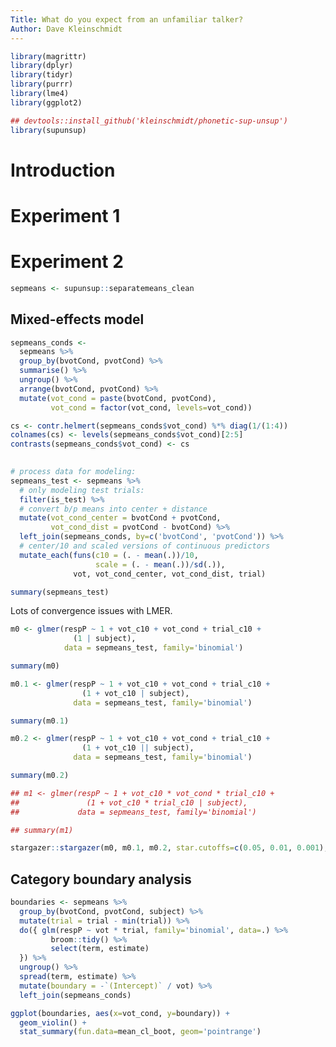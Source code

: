 ```yaml
---
Title: What do you expect from an unfamiliar talker?
Author: Dave Kleinschmidt
---
```


```r

library(magrittr)
library(dplyr)
library(tidyr)
library(purrr)
library(lme4)
library(ggplot2)

## devtools::install_github('kleinschmidt/phonetic-sup-unsup')
library(supunsup)

```

# Introduction

# Experiment 1

# Experiment 2

```r

sepmeans <- supunsup::separatemeans_clean

```

## Mixed-effects model

```r

sepmeans_conds <-
  sepmeans %>%
  group_by(bvotCond, pvotCond) %>%
  summarise() %>%
  ungroup() %>%
  arrange(bvotCond, pvotCond) %>%
  mutate(vot_cond = paste(bvotCond, pvotCond),
         vot_cond = factor(vot_cond, levels=vot_cond))

cs <- contr.helmert(sepmeans_conds$vot_cond) %*% diag(1/(1:4))
colnames(cs) <- levels(sepmeans_conds$vot_cond)[2:5]
contrasts(sepmeans_conds$vot_cond) <- cs
  

# process data for modeling:
sepmeans_test <- sepmeans %>%
  # only modeling test trials:
  filter(is_test) %>%
  # convert b/p means into center + distance
  mutate(vot_cond_center = bvotCond + pvotCond,
         vot_cond_dist = pvotCond - bvotCond) %>%
  left_join(sepmeans_conds, by=c('bvotCond', 'pvotCond')) %>%
  # center/10 and scaled versions of continuous predictors
  mutate_each(funs(c10 = (. - mean(.))/10,
                   scale = (. - mean(.))/sd(.)),
              vot, vot_cond_center, vot_cond_dist, trial)

summary(sepmeans_test)

```

Lots of convergence issues with LMER.

```r



m0 <- glmer(respP ~ 1 + vot_c10 + vot_cond + trial_c10 +
              (1 | subject),
            data = sepmeans_test, family='binomial')

summary(m0)

m0.1 <- glmer(respP ~ 1 + vot_c10 + vot_cond + trial_c10 +
                (1 + vot_c10 | subject),
              data = sepmeans_test, family='binomial')

summary(m0.1)

m0.2 <- glmer(respP ~ 1 + vot_c10 + vot_cond + trial_c10 +
                (1 + vot_c10 || subject),
              data = sepmeans_test, family='binomial')

summary(m0.2)

## m1 <- glmer(respP ~ 1 + vot_c10 * vot_cond * trial_c10 +
##               (1 + vot_c10 * trial_c10 | subject),
##             data = sepmeans_test, family='binomial')

## summary(m1)

```

```r
stargazer::stargazer(m0, m0.1, m0.2, star.cutoffs=c(0.05, 0.01, 0.001), type='html')
```

## Category boundary analysis

```r

boundaries <- sepmeans %>%
  group_by(bvotCond, pvotCond, subject) %>%
  mutate(trial = trial - min(trial)) %>%
  do({ glm(respP ~ vot * trial, family='binomial', data=.) %>%
         broom::tidy() %>%
         select(term, estimate)
  }) %>%
  ungroup() %>%
  spread(term, estimate) %>%
  mutate(boundary = -`(Intercept)` / vot) %>%
  left_join(sepmeans_conds)

```

```r

ggplot(boundaries, aes(x=vot_cond, y=boundary)) +
  geom_violin() +
  stat_summary(fun.data=mean_cl_boot, geom='pointrange')

```
